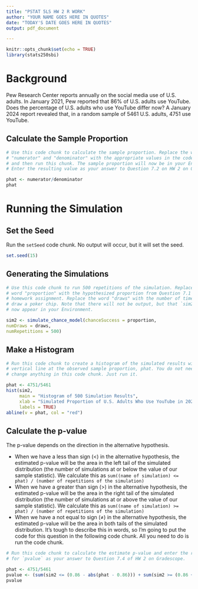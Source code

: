 ```yaml
---
title: "PSTAT 5LS HW 2 R WORK"
author: "YOUR NAME GOES HERE IN QUOTES"
date: "TODAY'S DATE GOES HERE IN QUOTES"
output: pdf_document

---
```


```r
knitr::opts_chunk$set(echo = TRUE)
library(stats250sbi)
```

# Background

Pew Research Center reports annually on the social media use of U.S. adults. In January 2021, Pew reported that 86% of U.S. adults use YouTube. Does the percentage of U.S. adults who use YouTube differ now? A January 2024 report revealed that, in a random sample of 5461 U.S. adults, 4751 use YouTube. 

## Calculate the Sample Proportion
```r
# Use this code chunk to calculate the sample proportion. Replace the words
# "numerator" and "denominator" with the appropriate values in the code below 
# and then run this chunk. The sample proportion will now be in your Environment.
# Enter the resulting value as your answer to Question 7.2 on HW 2 on Gradescope.

phat <- numerator/denominator
phat

```

# Running the Simulation

## Set the Seed
Run the `setSeed` code chunk. No output will occur, but it will set the seed.

```r
set.seed(15)
```

## Generating the Simulations

```r
# Use this code chunk to run 500 repetitions of the simulation. Replace the
# word "proportion" with the hypothesized proportion from Question 7.1 of the
# homework assignment. Replace the word "draws" with the number of times we 
# draw a poker chip. Note that there will not be output, but that `sim2` will
# now appear in your Environment.

sim2 <- simulate_chance_model(chanceSuccess = proportion,
numDraws = draws,
numRepetitions = 500)

```


## Make a Histogram

```r
# Run this code chunk to create a histogram of the simulated results with a
# vertical line at the observed sample proportion, phat. You do not need to
# change anything in this code chunk. Just run it.

phat <- 4751/5461
hist(sim2, 
     main = "Histogram of 500 Simulation Results",
     xlab = "Simulated Proportion of U.S. Adults Who Use YouTube in 2024", 
     labels = TRUE)
abline(v = phat, col = "red")

```

## Calculate the p-value

The p-value depends on the direction in the alternative hypothesis. 

- When we have a less than sign (<) in the alternative hypothesis, the estimated p-value will be the area in the left tail of the simulated distribution (the number of simulations at or below the value of our sample statistic). We calculate this as `sum((name of simulation) <= phat) / (number of repetitions of the simulation)`
- When we have a greater than sign (>) in the alternative hypothesis, the estimated p-value will be the area in the right tail of the simulated distribution (the number of simulations at or above the value of our sample statistic). We calculate this as `sum((name of simulation) >= phat) / (number of repetitions of the simulation)`
- When we have a not equal to sign ($\neq$) in the alternative hypothesis, the estimated p-value will be the area in both tails of the simulated distribution. It's tough to describe this in words, so I'm going to put the code for this question in the following code chunk. All you need to do is run the code chunk.

```r
# Run this code chunk to calculate the estimate p-value and enter the result 
# for `pvalue` as your answer to Question 7.4 of HW 2 on Gradescope. 

phat <- 4751/5461
pvalue <- (sum(sim2 <= (0.86 - abs(phat - 0.86))) + sum(sim2 >= (0.86 + abs(phat - 0.86))))/500
pvalue

```

